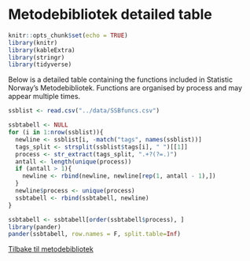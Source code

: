 # Metodebibliotek detailed table
```r
knitr::opts_chunk$set(echo = TRUE)
library(knitr)
library(kableExtra)
library(stringr)
library(tidyverse)
```
Below is a detailed table containing the functions included in Statistic Norway's Metodebibliotek. Functions are organised by process and may appear multiple times.


```r

ssblist <- read.csv("../data/SSBfuncs.csv")

ssbtabell <- NULL
for (i in 1:nrow(ssblist)){
  newline <- ssblist[i, -match("tags", names(ssblist))]
  tags_split <- strsplit(ssblist$tags[i], " ")[[1]]
  process <- str_extract(tags_split, ".+?(?=.)")
  antall <- length(unique(process))
  if (antall > 1){
    newline <- rbind(newline, newline[rep(1, antall - 1),])
  }
  newline$process <- unique(process)
  ssbtabell <- rbind(ssbtabell, newline)
}

ssbtabell <- ssbtabell[order(ssbtabell$process), ]
library(pander)
pander(ssbtabell, row.names = F, split.table=Inf)

```

[Tilbake til metodebibliotek](../README.md)
